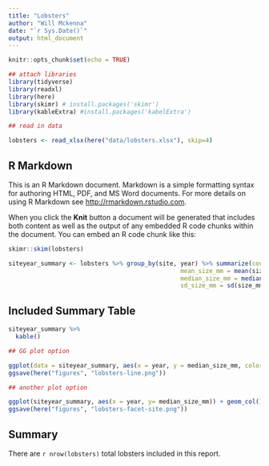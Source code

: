 ```yaml
---
title: "Lobsters"
author: "Will Mckenna"
date: "`r Sys.Date()`"
output: html_document
---
```


```r
knitr::opts_chunk$set(echo = TRUE)

## attach libraries
library(tidyverse)
library(readxl)
library(here)
library(skimr) # install.packages('skimr')
library(kableExtra) #install.packages('kabelExtra')

## read in data

lobsters <- read_xlsx(here("data/lobsters.xlsx"), skip=4)
```

## R Markdown

This is an R Markdown document. Markdown is a simple formatting syntax for authoring HTML, PDF, and MS Word documents. For more details on using R Markdown see <http://rmarkdown.rstudio.com>.

When you click the **Knit** button a document will be generated that includes both content as well as the output of any embedded R code chunks within the document. You can embed an R code chunk like this:

```r
skimr::skim(lobsters)

siteyear_summary <- lobsters %>% group_by(site, year) %>% summarize(count_by_siteyear = n(),
                                                mean_size_mm = mean(size_mm, na.rm = TRUE),
                                                median_size_mm = median(size_mm, na.rm = TRUE),
                                                sd_size_mm = sd(size_mm, na.rm = TRUE))

```

## Included Summary Table


```r
siteyear_summary %>% 
  kable()

## GG plot option

ggplot(data = siteyear_summary, aes(x = year, y = median_size_mm, color = site)) + geom_line()
ggsave(here("figures", "lobsters-line.png"))

```
```r

## another plot option

ggplot(siteyear_summary, aes(x = year, y= median_size_mm)) + geom_col() + facet_wrap(~site)
ggsave(here("figures", "lobsters-facet-site.png"))

```

## Summary 

There are `r nrow(lobsters)` total lobsters included in this report.
